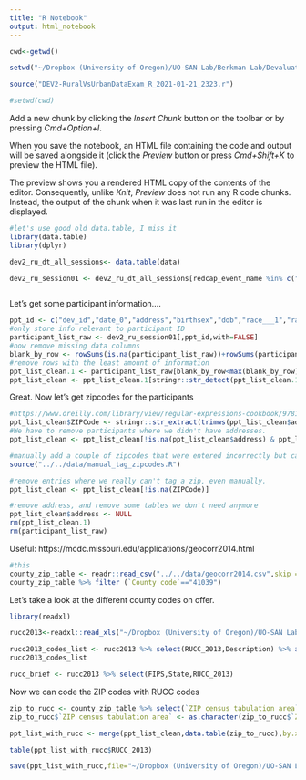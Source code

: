 ```yaml
---
title: "R Notebook"
output: html_notebook
---
```


```r
cwd<-getwd()

setwd("~/Dropbox (University of Oregon)/UO-SAN Lab/Berkman Lab/Devaluation/analysis_files/data/")

source("DEV2-RuralVsUrbanDataExam_R_2021-01-21_2323.r")

#setwd(cwd)
```

Add a new chunk by clicking the *Insert Chunk* button on the toolbar or by pressing *Cmd+Option+I*.

When you save the notebook, an HTML file containing the code and output will be saved alongside it (click the *Preview* button or press *Cmd+Shift+K* to preview the HTML file). 

The preview shows you a rendered HTML copy of the contents of the editor. Consequently, unlike *Knit*, *Preview* does not run any R code chunks. Instead, the output of the chunk when it was last run in the editor is displayed.
```r
#let's use good old data.table, I miss it
library(data.table)
library(dplyr)

dev2_ru_dt_all_sessions<- data.table(data)

dev2_ru_session01 <- dev2_ru_dt_all_sessions[redcap_event_name %in% c("session_0_arm_1","t1_arm_1","session_1_arm_1")]



```

Let's get some participant information....

```r
ppt_id <- c("dev_id","date_0","address","birthsex","dob","race___1","race___2","race___3","race___4","race___5","race___6","race___7","race___8","age")
#only store info relevant to participant ID
participant_list_raw <- dev2_ru_session01[,ppt_id,with=FALSE]
#now remove missing data columns
blank_by_row <- rowSums(is.na(participant_list_raw))+rowSums(participant_list_raw=="",na.rm = TRUE)
#remove rows with the least amount of information
ppt_list_clean.1 <- participant_list_raw[blank_by_row<max(blank_by_row)]
ppt_list_clean <- ppt_list_clean.1[stringr::str_detect(ppt_list_clean.1$dev_id,"DEV\\d\\d\\d") & ppt_list_clean.1$dob!="",]

```


Great. Now let's get zipcodes for the participants


```r
#https://www.oreilly.com/library/view/regular-expressions-cookbook/9781449327453/ch04s14.html
ppt_list_clean$ZIPCode <- stringr::str_extract(trimws(ppt_list_clean$address),"[0-9]{5}(?:-[0-9]{4})?$")
#We have to remove participants where we didn't have addresses.
ppt_list_clean <- ppt_list_clean[!is.na(ppt_list_clean$address) & ppt_list_clean$address!=""]

#manually add a couple of zipcodes that were entered incorrectly but can be human-deduced
source("../../data/manual_tag_zipcodes.R")

#remove entries where we really can't tag a zip, even manually.
ppt_list_clean <- ppt_list_clean[!is.na(ZIPCode)]

#remove address, and remove some tables we don't need anymore
ppt_list_clean$address <- NULL
rm(ppt_list_clean.1)
rm(participant_list_raw)
```

Useful:
https://mcdc.missouri.edu/applications/geocorr2014.html


```r
#this 
county_zip_table <- readr::read_csv("../../data/geocorr2014.csv",skip = 1)# %>% filter(zipname=="Los Angeles, CA")
county_zip_table %>% filter (`County code`=="41039")
```

Let's take a look at the different county codes on offer.

```r
library(readxl)

rucc2013<-readxl::read_xls("~/Dropbox (University of Oregon)/UO-SAN Lab/Berkman Lab/Devaluation/analysis_files/data/ruralurbancodes2013.xls",sheet="Rural-urban Continuum Code 2013")

rucc2013_codes_list <- rucc2013 %>% select(RUCC_2013,Description) %>% arrange(. , RUCC_2013) %>% unique
rucc2013_codes_list
```
```r
rucc_brief <- rucc2013 %>% select(FIPS,State,RUCC_2013)
```

Now we can code the ZIP codes with RUCC codes
```r
zip_to_rucc <- county_zip_table %>% select(`ZIP census tabulation area`,`County code`,`State abbreviation`) %>% merge(rucc_brief,by.x = "County code",by.y="FIPS")
zip_to_rucc$`ZIP census tabulation area` <- as.character(zip_to_rucc$`ZIP census tabulation area`) #store ZIP code as character to avoid confusion

```

```r
ppt_list_with_rucc <- merge(ppt_list_clean,data.table(zip_to_rucc),by.x="ZIPCode",by.y="ZIP census tabulation area",all.x=TRUE)
```

```r
table(ppt_list_with_rucc$RUCC_2013)
```

```r
save(ppt_list_with_rucc,file="~/Dropbox (University of Oregon)/UO-SAN Lab/Berkman Lab/Devaluation/analysis_files/data/ppt_list_with_rucc.RData")
```


